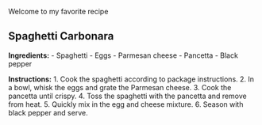 Welcome to my favorite recipe

## Spaghetti Carbonara

**Ingredients:**
- Spaghetti
- Eggs
- Parmesan cheese
- Pancetta
- Black pepper

**Instructions:**
1. Cook the spaghetti according to package instructions.
2. In a bowl, whisk the eggs and grate the Parmesan cheese.
3. Cook the pancetta until crispy.
4. Toss the spaghetti with the pancetta and remove from heat.
5. Quickly mix in the egg and cheese mixture.
6. Season with black pepper and serve.

